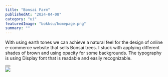 ---
title: "Bonsai Farm"
publishedAt: "2024-04-08"
category: "ui"
featuredImage: "bokksu/homepage.png"
summary: ""
---

With using earth tones we can achieve a natural feel for the design of online e-commerce website that sells Bonsai trees. I stuck with applying different shades of brown and using opacity for some backgrounds. The typography is using Display font that is readable and easily recognizable.

<div>
  <Button
    href="https://xd.adobe.com/view/ed599d0a-ebfc-4387-b45b-3ada06595d59-b80a/"
    title="View project"
    className="mt-4 mb-12"
  />
</div>

<Image src="/projects/bokksu/homepage.png" width={1440} height={1000} />
